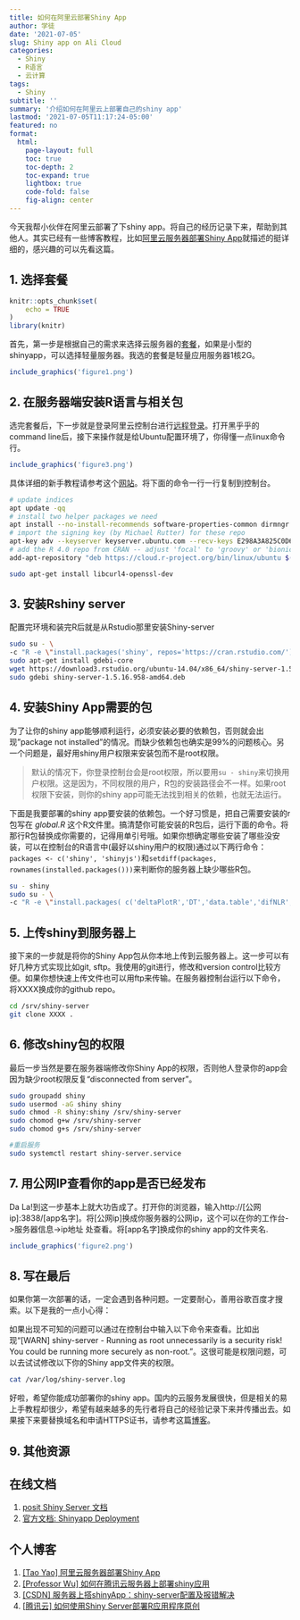 ```yaml
---
title: 如何在阿里云部署Shiny App
author: 学徒
date: '2021-07-05'
slug: Shiny app on Ali Cloud
categories:
  - Shiny
  - R语言
  - 云计算
tags:
  - Shiny
subtitle: ''
summary: '介绍如何在阿里云上部署自己的shiny app'
lastmod: '2021-07-05T11:17:24-05:00'
featured: no
format: 
  html: 
    page-layout: full
    toc: true
    toc-depth: 2
    toc-expand: true
    lightbox: true
    code-fold: false
    fig-align: center
---
```


今天我帮小伙伴在阿里云部署了下shiny app。将自己的经历记录下来，帮助到其他人。其实已经有一些博客教程，比如[阿里云服务器部署Shiny App](https://taoyan.netlify.app/post/2020-06-10.%E9%98%BF%E9%87%8C%E4%BA%91%E6%9C%8D%E5%8A%A1%E5%99%A8%E9%83%A8%E7%BD%B2shiny-app/)就描述的挺详细的，感兴趣的可以先看这篇。

## 1. 选择套餐

```r
knitr::opts_chunk$set(
	echo = TRUE
)
library(knitr)
```

首先，第一步是根据自己的需求来选择云服务器的[套餐](https://developer.aliyun.com/plan/grow-up)，如果是小型的shinyapp，可以选择轻量服务器。我选的套餐是轻量应用服务器1核2G。

```r
include_graphics('figure1.png')
```

## 2. 在服务器端安装R语言与相关包

选完套餐后，下一步就是登录阿里云控制台进行[远程登录](https://swas.console.aliyun.com/)。打开黑乎乎的command line后，接下来操作就是给Ubuntu配置环境了，你得懂一点linux命令行。

```r
include_graphics('figure3.png')
```

具体详细的新手教程请参考这个[网站](https://www.digitalocean.com/community/tutorials/how-to-install-r-on-ubuntu-18-04)。将下面的命令一行一行复制到控制台。

```bash
# update indices
apt update -qq
# install two helper packages we need
apt install --no-install-recommends software-properties-common dirmngr
# import the signing key (by Michael Rutter) for these repo
apt-key adv --keyserver keyserver.ubuntu.com --recv-keys E298A3A825C0D65DFD57CBB651716619E084DAB9
# add the R 4.0 repo from CRAN -- adjust 'focal' to 'groovy' or 'bionic' as needed
add-apt-repository "deb https://cloud.r-project.org/bin/linux/ubuntu $(lsb_release -cs)-cran40/"

sudo apt-get install libcurl4-openssl-dev
```

## 3. 安装Rshiny server

配置完环境和装完R后就是从Rstudio那里安装Shiny-server

```bash
sudo su - \
-c "R -e \"install.packages('shiny', repos='https://cran.rstudio.com/')\""
sudo apt-get install gdebi-core
wget https://download3.rstudio.org/ubuntu-14.04/x86_64/shiny-server-1.5.16.958-amd64.deb
sudo gdebi shiny-server-1.5.16.958-amd64.deb
```

## 4. 安装Shiny App需要的包

为了让你的shiny app能够顺利运行，必须安装必要的依赖包，否则就会出现"package not installed"的情况。而缺少依赖包也确实是99%的问题核心。另一个问题是，最好用shiny用户权限来安装包而不是root权限。

> 默认的情况下，你登录控制台会是root权限，所以要用`su - shiny`来切换用户权限。这是因为，不同权限的用户，R包的安装路径会不一样。如果root权限下安装，则你的shiny app可能无法找到相关的依赖，也就无法运行。

下面是我要部署的shiny app要安装的依赖包。一个好习惯是，把自己需要安装的r包写在 *global.R* 这个R文件里。搞清楚你可能安装的R包后，运行下面的命令。将那行R包替换成你需要的，记得用单引号哦。如果你想确定哪些安装了哪些没安装，可以在控制台的R语言中(最好以shiny用户的权限)通过以下两行命令：`packages <- c('shiny', 'shinyjs')`和`setdiff(packages, rownames(installed.packages()))`来判断你的服务器上缺少哪些R包。

```bash
su - shiny
sudo su - \
-c "R -e \"install.packages( c('deltaPlotR','DT','data.table','difNLR','difR','ggdendro','ggplot2','grid','gridExtra','knitr','latticeExtra','ltm','mirt','msm','lme4','nnet','plotly','purrr','psych','psychometric','rmarkdown','shiny','shinyBS','ShinyItemAnalysis','shinyjs','stringr','tidyr','dplyr','tibble','VGAM','xtable'), repos='https://cran.rstudio.com/', INSTALL_opts = '--no-lock')\""


```

## 5. 上传shiny到服务器上

接下来的一步就是将你的Shiny App包从你本地上传到云服务器上。这一步可以有好几种方式实现比如git, sftp。我使用的git进行，修改和version control比较方便。如果你想快速上传文件也可以用ftp来传输。在服务器控制台运行以下命令，将XXXX换成你的github repo。

```bash
cd /srv/shiny-server
git clone XXXX .
```

## 6. 修改shiny包的权限

最后一步当然是要在服务器端修改你Shiny App的权限，否则他人登录你的app会因为缺少root权限反复“disconnected from server”。

```bash
sudo groupadd shiny
sudo usermod -aG shiny shiny
sudo chmod -R shiny:shiny /srv/shiny-server
sudo chomod g+w /srv/shiny-server
sudo chomod g+s /srv/shiny-server

#重启服务
sudo systemctl restart shiny-server.service
```

## 7. 用公网IP查看你的app是否已经发布

Da La!到这一步基本上就大功告成了。打开你的浏览器，输入http://\[公网ip\]:3838/\[app名字\]。将\[公网ip\]换成你服务器的公网ip，这个可以在你的工作台-\>服务器信息-\>ip地址 处查看。将\[app名字\]换成你的shiny app的文件夹名.

```r
include_graphics('figure2.png')
```

## 8. 写在最后

如果你第一次部署的话，一定会遇到各种问题。一定要耐心，善用谷歌百度才搜索。以下是我的一点小心得：

如果出现不可知的问题可以通过在控制台中输入以下命令来查看。比如出现“\[WARN\] shiny-server - Running as root unnecessarily is a security risk! You could be running more securely as non-root.”。这很可能是权限问题，可以去试试修改以下你的Shiny app文件夹的权限。

```bash
cat /var/log/shiny-server.log
```

好啦，希望你能成功部署你的shiny app。国内的云服务发展很快，但是相关的易上手教程却很少，希望有越来越多的先行者将自己的经验记录下来并传播出去。如果接下来要替换域名和申请HTTPS证书，请参考这篇[博客](https://taoyan.netlify.app/post/2020-08-05.shinyapp域名端口安全设置及代理/)。

## 9. 其他资源

::: panel-tabset
## 在线文档

1.  [posit Shiny Server 文档](https://posit.co/products/open-source/shiny-server/)
2.  [官方文档: Shinyapp Deployment](https://shiny.posit.co/r/articles/share/deployment-web/)

## 个人博客

1.  [\[Tao Yao\] 阿里云服务器部署Shiny App](https://taoyan.netlify.app/post/2020-06-10.%E9%98%BF%E9%87%8C%E4%BA%91%E6%9C%8D%E5%8A%A1%E5%99%A8%E9%83%A8%E7%BD%B2shiny-app/)
2.  [\[Professor Wu\] 如何在腾讯云服务器上部署shiny应用](https://wujun.site/post/%E5%A6%82%E4%BD%95%E5%9C%A8%E8%85%BE%E8%AE%AF%E4%BA%91%E6%9C%8D%E5%8A%A1%E5%99%A8%E4%B8%8A%E9%83%A8%E7%BD%B2shiny%E5%BA%94%E7%94%A8/)
3.  [\[CSDN\] 服务器上搭shinyApp：shiny-server配置及报错解决](https://blog.csdn.net/Candle_light/article/details/90057212)
4.  [\[腾讯云\] 如何使用Shiny Server部署R应用程序原创](https://cloud.tencent.com/developer/article/1190086)
:::
